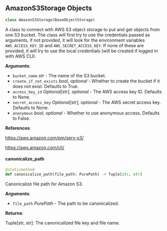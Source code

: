 <a id="camel.storages.object_storages.amazon_s3"></a>

<a id="camel.storages.object_storages.amazon_s3.AmazonS3Storage"></a>

## AmazonS3Storage Objects

```python
class AmazonS3Storage(BaseObjectStorage)
```

A class to connect with AWS S3 object storage to put and get objects
from one S3 bucket. The class will first try to use the credentials passed
as arguments, if not provided, it will look for the environment variables
`AWS_ACCESS_KEY_ID` and `AWS_SECRET_ACCESS_KEY`. If none of these are
provided, it will try to use the local credentials (will be created if
logged in with AWS CLI).

**Arguments**:

- `bucket_name` _str_ - The name of the S3 bucket.
- `create_if_not_exists` _bool, optional_ - Whether to create the bucket if
  it does not exist. Defaults to True.
- `access_key_id` _Optional[str], optional_ - The AWS access key ID.
  Defaults to None.
- `secret_access_key` _Optional[str], optional_ - The AWS secret access key.
  Defaults to None.
- `anonymous` _bool, optional_ - Whether to use anonymous access. Defaults
  to False.
  

**References**:

  https://aws.amazon.com/pm/serv-s3/
  
  https://aws.amazon.com/cli/

<a id="camel.storages.object_storages.amazon_s3.AmazonS3Storage.canonicalize_path"></a>

#### canonicalize\_path

```python
@staticmethod
def canonicalize_path(file_path: PurePath) -> Tuple[str, str]
```

Canonicalize file path for Amazon S3.

**Arguments**:

- `file_path` _PurePath_ - The path to be canonicalized.
  

**Returns**:

  Tuple[str, str]: The canonicalized file key and file name.

